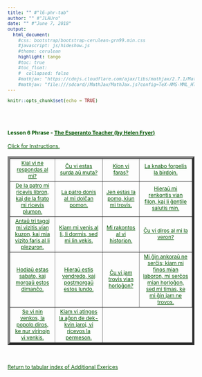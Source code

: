 ```yaml
---
title: "" #"l6-phr-tab"
author: "" #"JLAUro"
date: "" #"June 7, 2018"
output: 
  html_document:
    #css: bootstrap/bootstrap-cerulean-grn99.min.css
    #javascript: js/hideshow.js
    #theme: cerulean
    highlight: tango
    #toc: true
    #toc_float: 
    #  collapsed: false
    #mathjax: "https://cdnjs.cloudflare.com/ajax/libs/mathjax/2.7.1/MathJax.js?config=TeX-AMS-MML_HTMLorMML"
    #mathjax: "file:///sdcard//MathJax/MathJax.js?config=TeX-AMS-MML_HTMLorMML"
---
```


```r
knitr::opts_chunk$set(echo = TRUE)
```

<style>
a, body { 
color: #005500; 
font-size: 12px; 
}	

a:visited { color: #009900; }

[id^='tr'] {
display: none;
}

mark {
padding: 3px 3px;
text-align: left;
font-style: italic;
font-size: 10px;
background-color: #007700;
color: white;
margin-top: 0px;
margin-left: 5px;
}

</style>

<script type='text/javascript'>
function toggle_visibility(id) {
var e = document.getElementById(id);
e.style.display = ((e.style.display!='block') ? 'block' : 'none');
}
</script>

<br/><br/>

<p>
<h4>Lesson 6 Phrase - <a  href=http://www.gutenberg.org/files/8177/8177-h/8177-h.htm>The Esperanto Teacher (by Helen Fryer)</a> <br/></h4>
<a id='r0' href='#' onclick="toggle_visibility('tr0');">
Click for Instructions.</a>
<div id='tr0'>
&nbsp;
<mark>Click on each link to toggle the English translation.  Reload page to turn off all translations.</mark>
</div>
</p>

<table width='100%' border='5px' cellspacing='5px' cellpadding='5px'>
<tr id='r1'>
<td align='center' valign='middle'><a id='item1' href='#r0' onclick="toggle_visibility('tr1');">Kial vi ne respondas al mi?</a>
<div id='tr1'><mark>Why do you not respond to me?</mark></div></td>

<td align='center' valign='middle'><a id='item2' href='#r0' onclick="toggle_visibility('tr2');">Ĉu vi estas surda aŭ muta?</a>
<div id='tr2'><mark>Are you deaf or mute?</mark></div></td>

<td align='center' valign='middle'><a id='item3' href='#r0' onclick="toggle_visibility('tr3');">Kion vi faras?</a>
<div id='tr3'><mark>What are you doing?</mark></div></td>

<td align='center' valign='middle'><a id='item4' href='#r0' onclick="toggle_visibility('tr4');">La knabo forpelis la birdojn.</a>
<div id='tr4'><mark>The boy drove away the birds.</mark></div></td>
</tr>
<tr id='r2'>

<td align='center' valign='middle'><a id='item5' href='#r1' onclick="toggle_visibility('tr5');">De la patro mi ricevis libron, kaj de la frato mi ricevis plumon.</a>
<div id='tr5'><mark>I received a book from the father, and I received a pen from the brother.</mark></div></td>

<td align='center' valign='middle'><a id='item6' href='#r1' onclick="toggle_visibility('tr6');">La patro donis al mi dolĉan pomon.</a>
<div id='tr6'><mark>The father gave to me a sweet apple.</mark></div></td>

<td align='center' valign='middle'><a id='item7' href='#r1' onclick="toggle_visibility('tr7');">Jen estas la pomo, kiun mi trovis.</a>
<div id='tr7'><mark>Here is the apple that I found.</mark></div></td>

<td align='center' valign='middle'><a id='item8' href='#r1' onclick="toggle_visibility('tr8');">Hieraŭ mi renkontis vian filon, kaj li ĝentile salutis min.</a>
<div id='tr8'><mark>Yesterday, I met your son and he politely greeted me.</mark></div></td>
</tr>
<tr id='r3'>

<td align='center' valign='middle'><a id='item9' href='#r2' onclick="toggle_visibility('tr9');">Antaŭ tri tagoj mi vizitis vian kuzon, kaj mia vizito faris al li plezuron.</a>
<div id='tr9'><mark>Three days ago I visited your cousin, and my visit gave to (made) him happy.</mark></div></td>

<td align='center' valign='middle'><a id='item10' href='#r2' onclick="toggle_visibility('tr10');">Kiam mi venis al li, li dormis, sed mi lin vekis.</a>
<div id='tr10'><mark>When I came to him, he was asleep, but I woke him.</mark></div></td>

<td align='center' valign='middle'><a id='item11' href='#r2' onclick="toggle_visibility('tr11');">Mi rakontos al vi historion.</a>
<div id='tr11'><mark>I will tell to you a history.</mark></div></td>

<td align='center' valign='middle'><a id='item12' href='#r2' onclick="toggle_visibility('tr12');">Ĉu vi diros al mi la veron?</a>
<div id='tr12'><mark>Will you tell me the truth?</mark></div></td>
</tr>
<tr id='r4'>

<td align='center' valign='middle'><a id='item13' href='#r3' onclick="toggle_visibility('tr13');">Hodiaŭ estas sabato, kaj morgaŭ estos dimanĉo.</a>
<div id='tr13'><mark>Today is Saturday and tomorrow will be Sunday.</mark></div></td>

<td align='center' valign='middle'><a id='item14' href='#r3' onclick="toggle_visibility('tr14');">Hieraŭ estis vendredo, kaj postmorgaŭ estos lundo.</a>
<div id='tr14'><mark>Yesterday was Friday and the day after tomorrow is Monday.</mark></div></td>

<td align='center' valign='middle'><a id='item15' href='#r3' onclick="toggle_visibility('tr15');">Ĉu vi jam trovis vian horloĝon?</a>
<div id='tr15'><mark>Did you already find your watch?</mark></div></td>

<td align='center' valign='middle'><a id='item16' href='#r3' onclick="toggle_visibility('tr16');">Mi ĝin ankoraŭ ne serĉis; kiam mi finos mian laboron, mi serĉos mian horloĝon, sed mi timas, ke mi ĝin jam ne trovos.</a>
<div id='tr16'><mark>I did not look for it yet; when I will finish my work, I will look for my watch, and I fear, that I will not find it anymore.</mark></div></td>
</tr>
<tr id='r5'>

<td align='center' valign='middle'><a id='item17' href='#r4' onclick="toggle_visibility('tr17');">Se vi nin venkos, la popolo diros, ke nur virinojn vi venkis.</a>
<div id='tr17'><mark>If you will conquer us, the people will say that you conquered only women.</mark></div></td>

<td align='center' valign='middle'><a id='item18' href='#r4' onclick="toggle_visibility('tr18');">Kiam vi atingos la aĝon de dek-kvin jaroj, vi ricevos la permeson.</a>
<div id='tr18'><mark>When you will attain the age of fifteen years old, you will receive the permission.</mark></div></td>

</tr>
</table>
<br/>
<p>
<a href=addExercises.html>Return to tabular index of Additional Exerices</a>
</p>

